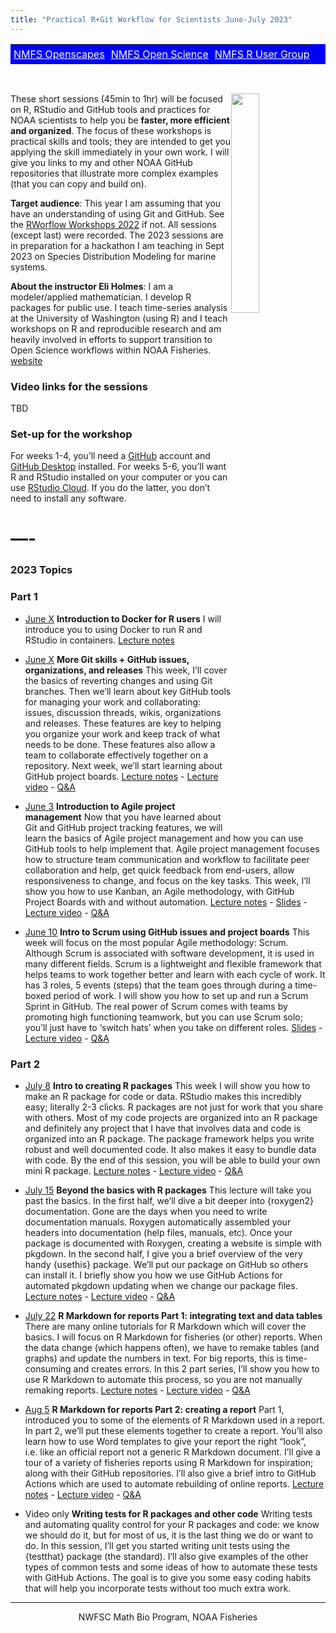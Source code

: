 ```yaml
---
title: "Practical R+Git Workflow for Scientists June-July 2023"
---
```


<table style="background-color: blue; width: 100%;">
<tr>
<td style="text-align:left; padding:5px;"><a style="color:white" href="http://nmfs-openscapes.github.io">NMFS Openscapes</a>
</td>
<td style="text-align:center; padding:5px;"><a style="color:white" href="http://nmfs-opensci.github.io">NMFS Open Science</a>
</td>
<td style="text-align:right; padding:5px;"><a style="color:white" href="https://nmfs-openscapes.github.io/NMFS-R-UG/">NMFS R User Group</a>
</td>
</tr>
</table>
<br>

<img style="float: right;" src="images/tools-logo-transparent.png" width=30%>

These short sessions (45min to 1hr) will be focused on R, RStudio and GitHub tools and practices for NOAA scientists to help you be **faster, more efficient and organized**. The focus of these workshops is practical skills and tools; they are intended to get you applying the skill immediately in your own work. I will give you links to my and other NOAA GitHub repositories that illustrate more complex examples (that you can copy and build on).

**Target audience**: This year I am assuming that you have an understanding of using Git and GitHub. See the [RWorflow Workshops 2022](https://rverse-tutorials.github.io/RWorkflow-NWFSC-2022/) if not. All sessions (except last) were recorded. The 2023 sessions are in preparation for a hackathon I am teaching in Sept 2023 on Species Distribution Modeling for marine systems. 

**About the instructor Eli Holmes**: I am a modeler/applied mathematician. I develop R packages for public use. I teach time-series analysis at the University of Washington (using R) and I teach workshops on R and reproducible research and am heavily involved in efforts to support transition to Open Science workflows within NOAA Fisheries. [website](http://eeholmes.github.io/)

<div class="column-left">

### Video links for the sessions

TBD

### Set-up for the workshop

For weeks 1-4, you'll need a [GitHub](https://github.com/) account and [GitHub Desktop](https://desktop.github.com/) installed. For weeks 5-6, you'll want R and RStudio  installed on your computer or you can use [RStudio Cloud](https://rstudio.cloud/). If you do the latter, you don't need to install any software.

# ----

### 2023 Topics


### Part 1

* [June X](week1-introtodocker.html) **Introduction to Docker for R users** I will introduce you to using Docker to run R and RStudio in containers. [Lecture notes](week1-introtodocker.html)
<!-- - [Lecture video](https://youtu.be/M1sOC4046PQ) - [Q&A](week1.html) -->

* [June X](week2-github.html) **More Git skills + GitHub issues, organizations, and releases** This week, I'll cover the basics of reverting changes and using Git branches. Then we'll learn about key GitHub tools for managing your work and collaborating: issues, discussion threads, wikis, organizations and releases. These features are key to helping you organize your work and keep track of what needs to be done. These features also allow a team to collaborate effectively together on a repository. Next week, we'll start learning about GitHub project boards. [Lecture notes](week2-github.html) - [Lecture video](https://youtu.be/NrHTf-TF_7A) - [Q&A](week2.html)

* [June 3](week3-introtoagile-slides.html) **Introduction to Agile project management** Now that you have learned about Git and GitHub project tracking features, we will learn the basics of Agile project management and how you can use GitHub tools to help implement that. Agile project management focuses how to structure team communication and workflow to facilitate peer collaboration and help, get quick feedback from end-users, allow responsiveness to change, and focus on the key tasks. This week, I'll show you how to use Kanban, an Agile methodology, with GitHub Project Boards with and without automation. [Lecture notes](week3-introtoagile.html) - [Slides](week3-introtoagile-slides.html) -  [Lecture video](https://youtu.be/uBTzghMCDaQ) - [Q&A](week3.html)

* [June 10](week4-scrum-slides.html) **Intro to Scrum using GitHub issues and project boards** This week will focus on the most popular Agile methodology: Scrum. Although Scrum is associated with software development, it is used in many different fields. Scrum is a lightweight and flexible framework that helps teams to work together better and learn with each cycle of work. It has 3 roles, 5 events (steps) that the team goes through during a time-boxed period of work. I will show you how to set up and run a Scrum Sprint in GitHub. The real power of Scrum comes with teams by promoting high functioning teamwork, but you can use Scrum solo; you’ll just have to ‘switch hats’ when you take on different roles. [Slides](week4-scrum-slides.html) -  [Lecture video](https://youtu.be/mPyT0g3kBQE) - [Q&A](week4.html)

### Part 2

* [July 8](week5-introtopackages.html) **Intro to creating R packages** This week I will show you how to make an R package for code or data. RStudio makes this incredibly easy; literally 2-3 clicks. R packages are not just for work that you share with others. Most of my code projects are organized into an R package and definitely any project that I have that involves data and code is organized into an R package. The package framework helps you write robust and well documented code. It also makes it easy to bundle data with code. By the end of this session, you will be able to build your own mini R package. [Lecture notes](week5-introtopackages.html) - [Lecture video](https://youtu.be/LWWfRlyBbVs) - [Q&A](week5.html)

* [July 15](week6-morewithpackages.html) **Beyond the basics with R packages** This lecture will take you past the basics. In the first half, we'll dive a bit deeper into {roxygen2} documentation. Gone are the days when you need to write documentation manuals. Roxygen  automatically assembled your headers into documentation (help files, manuals, etc). Once your package is documented with Roxygen, creating a website is simple with pkgdown. In the second half, I give you a brief overview of the very handy {usethis} package. We'll put our package on GitHub so others can install it. I briefly show you how we use GitHub Actions for automated pkgdown updating when we change our package files. 
[Lecture notes](week6-morewithpackages.html) - [Lecture video](https://youtu.be/SxDLLtaYmj8) - [Q&A](week6.html)

* [July 22](week7-rmdreports-part1.html) **R Markdown for reports Part 1: integrating text and data tables** There are many online tutorials for R Markdown which will cover the basics. I will focus on R Markdown for fisheries (or other) reports. When the data change (which happens often), we have to remake tables (and graphs) and update the numbers in text. For big reports, this is time-consuming and creates errors. In this 2 part series, I'll show you how to use R Markdown to automate this process, so you are not manually remaking reports. 
[Lecture notes](week7-rmdreports-part1.html) - [Lecture video](https://youtu.be/zPzhQYuWO68) - [Q&A](week7.html)

* [Aug 5](week8-rmdreports-part2.html) **R Markdown for reports Part 2: creating a report**
Part 1, introduced you to some of the elements of R Markdown used in a report. In part 2, we'll put these elements together to create a report. You'll also learn how to use Word templates to give your report the right "look", i.e. like an official report not a generic R Markdown document. I’ll give a tour of a variety of fisheries reports using R Markdown for inspiration; along with their GitHub repositories. I'll also give a brief intro to GitHub Actions which are used to automate rebuilding of online reports.
[Lecture notes](week8-rmdreports-part2.html) - [Lecture video](https://youtu.be/u79WfOWAoN4) - [Q&A](week8.html)

* Video only **Writing tests for R packages and other code** 
Writing tests and automating quality control for your R packages and code: we know we should do it, but for most of us, it is the last thing we do or want to do. In this session, I’ll get you started writing unit tests using the {testthat} package (the standard). I’ll also give examples of the other types of common tests and some ideas of how to automate these tests with GitHub Actions. The goal is to give you some easy coding habits that will help you incorporate tests without too much extra work.

<hr>

<div style="text-align: center">
<i class="fas fa-cubes"></i> NWFSC Math Bio Program, NOAA Fisheries <i class="fas fa-cubes"></i>
</div>
